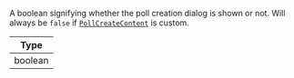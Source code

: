 A boolean signifying whether the poll creation dialog is shown or not. Will always be `false` if [`PollCreateContent`](../../../core-components/channel.mdx#createpollcontent) is custom.

| Type     |
| -------- |
| boolean |

